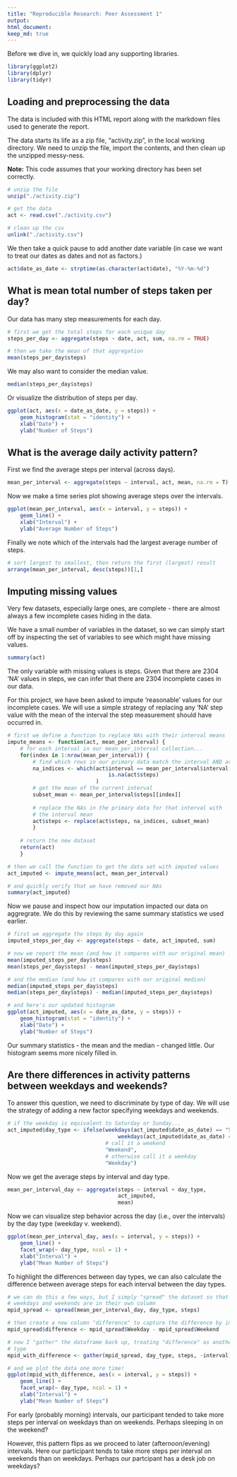 ```yaml
---
title: "Reproducible Research: Peer Assessment 1"
output: 
html_document:
keep_md: true
---
```

Before we dive in, we quickly load any supporting libraries.
```r
library(ggplot2)
library(dplyr)
library(tidyr)
```

## Loading and preprocessing the data
The data is included with this HTML report along with the markdown files used to 
generate the report.

The data starts its life as a zip file, "activity.zip", in the local working
directory. We need to unzip the file, import the contents, and then clean up 
the unzipped messy-ness.

**Note:** This code assumes that your working directory has been set correctly.

```r
# unzip the file
unzip("./activity.zip")

# get the data
act <- read.csv("./activity.csv")

# clean up the csv
unlink("./activity.csv")
```

We then take a quick pause to add another date variable (in case we want to
treat our dates as dates and not as factors.)
```r
act$date_as_date <- strptime(as.character(act$date), "%Y-%m-%d")
```

## What is mean total number of steps taken per day?
Our data has many step measurements for each day.
```r
# first we get the total steps for each unique day
steps_per_day <- aggregate(steps ~ date, act, sum, na.rm = TRUE)

# then we take the mean of that aggregation
mean(steps_per_day$steps)
```

We may also want to consider the median value.
```r
median(steps_per_day$steps)
```

Or visualize the distribution of steps per day.
```r
ggplot(act, aes(x = date_as_date, y = steps)) + 
    geom_histogram(stat = "identity") +
    xlab("Date") +
    ylab("Number of Steps")
```

## What is the average daily activity pattern?
First we find the average steps per interval (across days).
```r
mean_per_interval <- aggregate(steps ~ interval, act, mean, na.rm = T)
```

Now we make a time series plot showing average steps over the intervals.
```r
ggplot(mean_per_interval, aes(x = interval, y = steps)) + 
    geom_line() +
    xlab("Interval") +
    ylab("Average Number of Steps")
```

Finally we note which of the intervals had the largest average number of steps.
```r
# sort largest to smallest, then return the first (largest) result
arrange(mean_per_interval, desc(steps))[1,]
```

## Imputing missing values
Very few datasets, especially large ones, are complete - there are almost always
a few incomplete cases hiding in the data.

We have a small number of variables in the dataset, so we can simply start off
by inspecting the set of variables to see which might have missing values.
```r
summary(act)
```

The only variable with missing values is steps. Given that there are 2304 'NA'
values in steps, we can infer that there are 2304 incomplete cases in our data.

For this project, we have been asked to impute 'reasonable' values for our
incomplete cases. We will use a simple strategy of replacing any 'NA' step value
with the mean of the interval the step measurement should have occurred in.
```r
# first we define a function to replace NAs with their interval means
impute_means <- function(act, mean_per_interval) {
    # for each interval in our mean_per_interval collection...
    for(index in 1:nrow(mean_per_interval)) {
        # find which rows in our primary data match the interval AND are NA
        na_indices <- which(act$interval == mean_per_interval$interval[[index]] &
                                is.na(act$steps)
                            )
        # get the mean of the current interval
        subset_mean <- mean_per_interval$steps[[index]]
        
        # replace the NAs in the primary data for that interval with
        # the interval mean
        act$steps <- replace(act$steps, na_indices, subset_mean)
        }
    
    # return the new dataset
    return(act)
    }

# then we call the function to get the data set with imputed values
act_imputed <- impute_means(act, mean_per_interval)

# and quickly verify that we have removed our NAs
summary(act_imputed)
```

Now we pause and inspect how our imputation impacted our data on aggregrate. We
do this by reviewing the same summary statistics we used earlier.
```r
# first we aggregate the steps by day again
imputed_steps_per_day <- aggregate(steps ~ date, act_imputed, sum)

# now we report the mean (and how it compares with our original mean)
mean(imputed_steps_per_day$steps)
mean(steps_per_day$steps) - mean(imputed_steps_per_day$steps)

# and the median (and how it compares with our original median)
median(imputed_steps_per_day$steps)
median(steps_per_day$steps) - median(imputed_steps_per_day$steps)

# and here's our updated histogram
ggplot(act_imputed, aes(x = date_as_date, y = steps)) + 
    geom_histogram(stat = "identity") +
    xlab("Date") +
    ylab("Number of Steps")
```

Our summary statistics - the mean and the median - changed little. Our 
histogram seems more nicely filled in.

## Are there differences in activity patterns between weekdays and weekends?
To answer this question, we need to discriminate by type of day. We will use
the strategy of adding a new factor specifying weekdays and weekends.
```r
# if the weekday is equivalent to Saturday or Sunday...
act_imputed$day_type <- ifelse(weekdays(act_imputed$date_as_date) == "Saturday" | 
                                   weekdays(act_imputed$date_as_date) == "Sunday", 
                               # call it a weekend
                               "Weekend", 
                               # otherwise call it a weekday
                               "Weekday")
```

Now we get the average steps by interval and day type.
```r
mean_per_interval_day <- aggregate(steps ~ interval + day_type, 
                                   act_imputed, 
                                   mean)
```


Now we can visualize step behavior across the day (i.e., over the intervals) by 
the day type (weekday v. weekend).
```r
ggplot(mean_per_interval_day, aes(x = interval, y = steps)) + 
    geom_line() +
    facet_wrap(~ day_type, ncol = 1) +
    xlab("Interval") +
    ylab("Mean Number of Steps")
```

To highlight the differences between day types, we can also calculate the
difference between average steps for each interval between the day types.
```r
# we can do this a few ways, but I simply "spread" the dataset so that
# weekdays and weekends are in their own column
mpid_spread <- spread(mean_per_interval_day, day_type, steps)

# then create a new column "difference" to capture the difference by interval
mpid_spread$difference <- mpid_spread$Weekday - mpid_spread$Weekend

# now I "gather" the dataframe back up, treating "difference" as another day
# type
mpid_with_difference <- gather(mpid_spread, day_type, steps, -interval)

# and we plot the data one more time!
ggplot(mpid_with_difference, aes(x = interval, y = steps)) + 
    geom_line() +
    facet_wrap(~ day_type, ncol = 1) +
    xlab("Interval") +
    ylab("Mean Number of Steps")
```

For early (probably morning) intervals, our participant tended to take more
steps per interval on weekdays than on weekends. Perhaps sleeping in on the
weekend?

However, this pattern flips as we proceed to later (afternoon/evening) 
intervals. Here our participant tends to take more steps per interval on
weekends than on weekdays. Perhaps our partcipant has a desk job on weekdays?